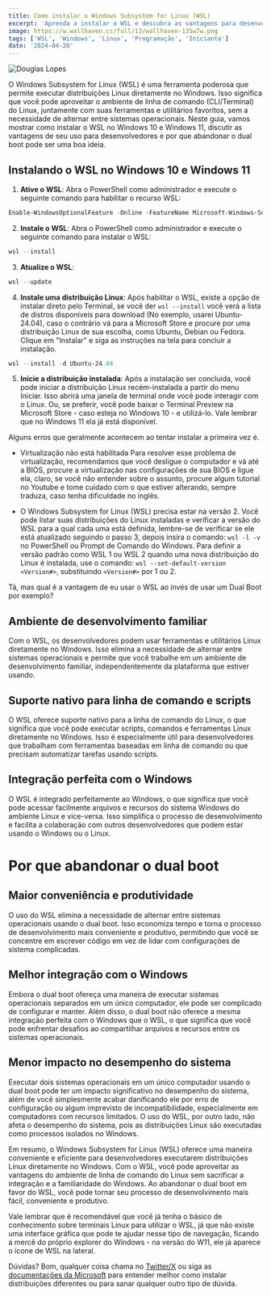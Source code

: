 ```yaml
---
title: Como instalar o Windows Subsystem for Linux (WSL)
excerpt: 'Aprenda a instalar o WSL e descubra as vantagens para desenvolvedores e por que o dual boot mão é uma boa ideia.'
image: https://w.wallhaven.cc/full/13/wallhaven-135w7w.png
tags: ['WSL', 'Windows', 'Linux', 'Programação', 'Iniciante']
date: '2024-04-20'
---
```


![](https://w.wallhaven.cc/full/13/wallhaven-135w7w.png "Douglas Lopes")

O Windows Subsystem for Linux (WSL) é uma ferramenta poderosa que permite executar distribuições Linux diretamente no Windows. Isso significa que você pode aproveitar o ambiente de linha de comando (CLI/Terminal) do Linux, juntamente com suas ferramentas e utilitários favoritos, sem a necessidade de alternar entre sistemas operacionais. Neste guia, vamos mostrar como instalar o WSL no Windows 10 e Windows 11, discutir as vantagens de seu uso para desenvolvedores e por que abandonar o dual boot pode ser uma boa ideia.

## Instalando o WSL no Windows 10 e Windows 11

1. **Ative o WSL**: Abra o PowerShell como administrador e execute o seguinte comando para habilitar o recurso WSL:

```powershell
Enable-WindowsOptionalFeature -Online -FeatureName Microsoft-Windows-Subsystem-Linux
```

2. **Instale o WSL**: Abra o PowerShell como administrador e execute o seguinte comando para instalar o WSL:

```powershell
wsl --install
```

3. **Atualize o WSL**:

```powershell
wsl --update
```

4. **Instale uma distribuição Linux**: Após habilitar o WSL, existe a opção de instalar direto pelo Terminal, se você der `wsl --install` você verá a lista de distros disponíveis para download (No exemplo, usarei Ubuntu-24.04), caso o contrário vá para a Microsoft Store e procure por uma distribuição Linux de sua escolha, como Ubuntu, Debian ou Fedora. Clique em "Instalar" e siga as instruções na tela para concluir a instalação.
   
```powershell
wsl --install -d Ubuntu-24.04
```

5. **Inicie a distribuição instalada**: Após a instalação ser concluída, você pode iniciar a distribuição Linux recém-instalada a partir do menu Iniciar. Isso abrirá uma janela de terminal onde você pode interagir com o Linux. Ou, se preferir, você pode baixar o Terminal Preview na Microsoft Store - caso esteja no Windows 10 - e utilizá-lo. Vale lembrar que no Windows 11 ela já está disponível.

Alguns erros que geralmente acontecem ao tentar instalar a primeira vez é.

- Virtualização não está habilitada
Para resolver esse problema de virtualização, recomendamos que você desligue o computador e vá até a BIOS, procure a virtualização nas configurações de sua BIOS e ligue ela, claro, se você não entender sobre o assunto, procure algum tutorial no Youtube e tome cuidado com o que estiver alterando, sempre traduza, caso tenha dificuldade no inglês.

- O Windows Subsystem for Linux (WSL) precisa estar na versão 2.
Você pode listar suas distribuições do Linux instaladas e verificar a versão do WSL para a qual cada uma está definida, lembre-se de verificar se ele está atualizado seguindo o passo 3, depois insira o comando: `wsl -l -v` no PowerShell ou Prompt de Comando do Windows. Para definir a versão padrão como WSL 1 ou WSL 2 quando uma nova distribuição do Linux é instalada, use o comando: `wsl --set-default-version <Version#>`, substituindo `<Version#>` por 1 ou 2.

Tá, mas qual é a vantagem de eu usar o WSL ao invés de usar um Dual Boot por exemplo?

## Ambiente de desenvolvimento familiar
Com o WSL, os desenvolvedores podem usar ferramentas e utilitários Linux diretamente no Windows. Isso elimina a necessidade de alternar entre sistemas operacionais e permite que você trabalhe em um ambiente de desenvolvimento familiar, independentemente da plataforma que estiver usando.

## Suporte nativo para linha de comando e scripts
O WSL oferece suporte nativo para a linha de comando do Linux, o que significa que você pode executar scripts, comandos e ferramentas Linux diretamente no Windows. Isso é especialmente útil para desenvolvedores que trabalham com ferramentas baseadas em linha de comando ou que precisam automatizar tarefas usando scripts.

## Integração perfeita com o Windows
O WSL é integrado perfeitamente ao Windows, o que significa que você pode acessar facilmente arquivos e recursos do sistema Windows do ambiente Linux e vice-versa. Isso simplifica o processo de desenvolvimento e facilita a colaboração com outros desenvolvedores que podem estar usando o Windows ou o Linux.

# Por que abandonar o dual boot

## Maior conveniência e produtividade
O uso do WSL elimina a necessidade de alternar entre sistemas operacionais usando o dual boot. Isso economiza tempo e torna o processo de desenvolvimento mais conveniente e produtivo, permitindo que você se concentre em escrever código em vez de lidar com configurações de sistema complicadas.

## Melhor integração com o Windows
Embora o dual boot ofereça uma maneira de executar sistemas operacionais separados em um único computador, ele pode ser complicado de configurar e manter. Além disso, o dual boot não oferece a mesma integração perfeita com o Windows que o WSL, o que significa que você pode enfrentar desafios ao compartilhar arquivos e recursos entre os sistemas operacionais.

## Menor impacto no desempenho do sistema
Executar dois sistemas operacionais em um único computador usando o dual boot pode ter um impacto significativo no desempenho do sistema, além de você simplesmente acabar danificando ele por erro de configuração ou algum imprevisto de incompatibilidade, especialmente em computadores com recursos limitados. O uso do WSL, por outro lado, não afeta o desempenho do sistema, pois as distribuições Linux são executadas como processos isolados no Windows.

Em resumo, o Windows Subsystem for Linux (WSL) oferece uma maneira conveniente e eficiente para desenvolvedores executarem distribuições Linux diretamente no Windows. Com o WSL, você pode aproveitar as vantagens do ambiente de linha de comando do Linux sem sacrificar a integração e a familiaridade do Windows. Ao abandonar o dual boot em favor do WSL, você pode tornar seu processo de desenvolvimento mais fácil, conveniente e produtivo.

Vale lembrar que é recomendável que você já tenha o básico de conhecimento sobre terminais Linux para utilizar o WSL, já que não existe uma interface gráfica que pode te ajudar nesse tipo de navegação, ficando a mercê do próprio explorer do Windows - na versão do W11, ele já aparece o ícone de WSL na lateral.

Dúvidas? Bom, qualquer coisa chama no [Twitter/X](https://twitter.com/Yagasaki7K) ou siga as [documentações da Microsoft](https://learn.microsoft.com/pt-br/windows/wsl/install) para entender melhor como instalar distribuições diferentes ou para sanar qualquer outro tipo de dúvida.